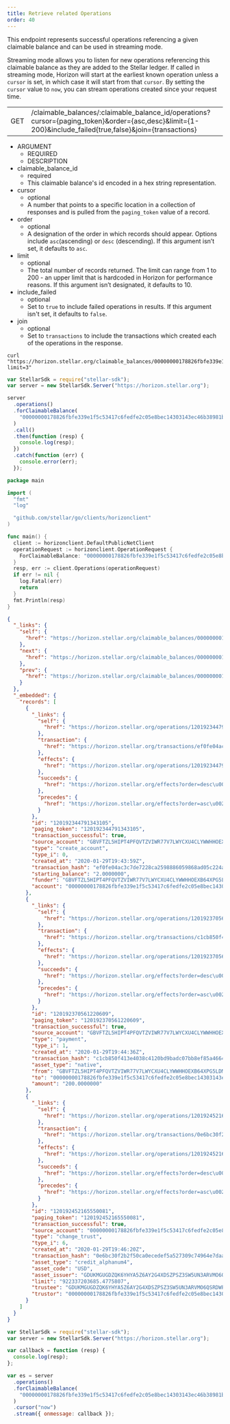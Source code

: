 ```yaml
---
title: Retrieve related Operations
order: 40
---
```



This endpoint represents successful operations referencing a given claimable balance and can be used in streaming mode.

Streaming mode allows you to listen for new operations referencing this claimable balance as they are added to the Stellar ledger. If called in streaming mode, Horizon will start at the earliest known operation unless a `cursor` is set, in which case it will start from that `cursor`. By setting the `cursor` value to `now`, you can stream operations created since your request time.

<Endpoint>


|  |  |
| --- | --- |
| GET | /claimable_balances/:claimable_balance_id/operations?cursor={paging_token}&order={asc,desc}&limit={1-200}&include_failed{true,false}&join={transactions} |

</Endpoint>


<AttributeTable>


- ARGUMENT
  - REQUIRED
  - DESCRIPTION
- claimable_balance_id
  - required
  - This claimable balance's id encoded in a hex string representation.
- cursor
  - optional
  - A number that points to a specific location in a collection of responses and is pulled from the `paging_token` value of a record.
- order
  - optional
  - A designation of the order in which records should appear. Options include `asc`(ascending) or `desc` (descending). If this argument isn’t set, it defaults to `asc`.
- limit
  - optional
  - The total number of records returned. The limit can range from 1 to 200 - an upper limit that is hardcoded in Horizon for performance reasons. If this argument isn’t designated, it defaults to 10.
- include_failed
  - optional
  - Set to `true` to include failed operations in results. If this argument isn't set, it defaults to `false`.
- join
  - optional
  - Set to `transactions` to include the transactions which created each of the operations in the response.

</AttributeTable>


<CodeExample title="Example Request">


```curl
curl "https://horizon.stellar.org/claimable_balances/00000000178826fbfe339e1f5c53417c6fedfe2c05e8bec14303143ec46b38981b09c3f9/operations?limit=3"
```

```js
var StellarSdk = require("stellar-sdk");
var server = new StellarSdk.Server("https://horizon.stellar.org");

server
  .operations()
  .forClaimableBalance(
    "00000000178826fbfe339e1f5c53417c6fedfe2c05e8bec14303143ec46b38981b09c3f9",
  )
  .call()
  .then(function (resp) {
    console.log(resp);
  })
  .catch(function (err) {
    console.error(err);
  });
```

```go
package main

import (
  "fmt"
  "log"

  "github.com/stellar/go/clients/horizonclient"
)

func main() {
  client := horizonclient.DefaultPublicNetClient
  operationRequest := horizonclient.OperationRequest {
    ForClaimableBalance: "00000000178826fbfe339e1f5c53417c6fedfe2c05e8bec14303143ec46b38981b09c3f9",
  }
  resp, err := client.Operations(operationRequest)
  if err != nil {
    log.Fatal(err)
    return
  }
  fmt.Println(resp)
}

```
  
</CodeExample>


<ExampleResponse title="Example Response">


```json
{
  "_links": {
    "self": {
      "href": "https://horizon.stellar.org/claimable_balances/00000000178826fbfe339e1f5c53417c6fedfe2c05e8bec14303143ec46b38981b09c3f9/operations?cursor=\u0026limit=3\u0026order=asc"
    },
    "next": {
      "href": "https://horizon.stellar.org/claimable_balances/00000000178826fbfe339e1f5c53417c6fedfe2c05e8bec14303143ec46b38981b09c3f9/operations?cursor=120192452165550081\u0026limit=3\u0026order=asc"
    },
    "prev": {
      "href": "https://horizon.stellar.org/claimable_balances/00000000178826fbfe339e1f5c53417c6fedfe2c05e8bec14303143ec46b38981b09c3f9/operations?cursor=120192344791343105\u0026limit=3\u0026order=desc"
    }
  },
  "_embedded": {
    "records": [
      {
        "_links": {
          "self": {
            "href": "https://horizon.stellar.org/operations/120192344791343105"
          },
          "transaction": {
            "href": "https://horizon.stellar.org/transactions/ef0fe04ac3c7de7228ca2598886059868ad05c224a041e8b2d9ee2a8a9dd6894"
          },
          "effects": {
            "href": "https://horizon.stellar.org/operations/120192344791343105/effects"
          },
          "succeeds": {
            "href": "https://horizon.stellar.org/effects?order=desc\u0026cursor=120192344791343105"
          },
          "precedes": {
            "href": "https://horizon.stellar.org/effects?order=asc\u0026cursor=120192344791343105"
          }
        },
        "id": "120192344791343105",
        "paging_token": "120192344791343105",
        "transaction_successful": true,
        "source_account": "GBVFTZL5HIPT4PFQVTZVIWR77V7LWYCXU4CLYWWHHOEXB64XPG5LDMTU",
        "type": "create_account",
        "type_i": 0,
        "created_at": "2020-01-29T19:43:59Z",
        "transaction_hash": "ef0fe04ac3c7de7228ca2598886059868ad05c224a041e8b2d9ee2a8a9dd6894",
        "starting_balance": "2.0000000",
        "funder": "GBVFTZL5HIPT4PFQVTZVIWR77V7LWYCXU4CLYWWHHOEXB64XPG5LDMTU",
        "account": "00000000178826fbfe339e1f5c53417c6fedfe2c05e8bec14303143ec46b38981b09c3f9"
      },
      {
        "_links": {
          "self": {
            "href": "https://horizon.stellar.org/operations/120192370561220609"
          },
          "transaction": {
            "href": "https://horizon.stellar.org/transactions/c1cb850f413e4038c4120bd9badc07bb8ef85a46649a4d5c9c16e578a2d30589"
          },
          "effects": {
            "href": "https://horizon.stellar.org/operations/120192370561220609/effects"
          },
          "succeeds": {
            "href": "https://horizon.stellar.org/effects?order=desc\u0026cursor=120192370561220609"
          },
          "precedes": {
            "href": "https://horizon.stellar.org/effects?order=asc\u0026cursor=120192370561220609"
          }
        },
        "id": "120192370561220609",
        "paging_token": "120192370561220609",
        "transaction_successful": true,
        "source_account": "GBVFTZL5HIPT4PFQVTZVIWR77V7LWYCXU4CLYWWHHOEXB64XPG5LDMTU",
        "type": "payment",
        "type_i": 1,
        "created_at": "2020-01-29T19:44:36Z",
        "transaction_hash": "c1cb850f413e4038c4120bd9badc07bb8ef85a46649a4d5c9c16e578a2d30589",
        "asset_type": "native",
        "from": "GBVFTZL5HIPT4PFQVTZVIWR77V7LWYCXU4CLYWWHHOEXB64XPG5LDMTU",
        "to": "00000000178826fbfe339e1f5c53417c6fedfe2c05e8bec14303143ec46b38981b09c3f9",
        "amount": "200.0000000"
      },
      {
        "_links": {
          "self": {
            "href": "https://horizon.stellar.org/operations/120192452165550081"
          },
          "transaction": {
            "href": "https://horizon.stellar.org/transactions/0e6bc30f2b2f50ca0ecedef5a527309c74964e7daa6018976cd2c686c5df4be3"
          },
          "effects": {
            "href": "https://horizon.stellar.org/operations/120192452165550081/effects"
          },
          "succeeds": {
            "href": "https://horizon.stellar.org/effects?order=desc\u0026cursor=120192452165550081"
          },
          "precedes": {
            "href": "https://horizon.stellar.org/effects?order=asc\u0026cursor=120192452165550081"
          }
        },
        "id": "120192452165550081",
        "paging_token": "120192452165550081",
        "transaction_successful": true,
        "source_account": "00000000178826fbfe339e1f5c53417c6fedfe2c05e8bec14303143ec46b38981b09c3f9",
        "type": "change_trust",
        "type_i": 6,
        "created_at": "2020-01-29T19:46:20Z",
        "transaction_hash": "0e6bc30f2b2f50ca0ecedef5a527309c74964e7daa6018976cd2c686c5df4be3",
        "asset_type": "credit_alphanum4",
        "asset_code": "USD",
        "asset_issuer": "GDUKMGUGDZQK6YHYA5Z6AY2G4XDSZPSZ3SW5UN3ARVMO6QSRDWP5YLEX",
        "limit": "922337203685.4775807",
        "trustee": "GDUKMGUGDZQK6YHYA5Z6AY2G4XDSZPSZ3SW5UN3ARVMO6QSRDWP5YLEX",
        "trustor": "00000000178826fbfe339e1f5c53417c6fedfe2c05e8bec14303143ec46b38981b09c3f9"
      }
    ]
  }
}
```

</ExampleResponse>


<CodeExample title="JavaScript Streaming Example">


```js
var StellarSdk = require("stellar-sdk");
var server = new StellarSdk.Server("https://horizon.stellar.org");

var callback = function (resp) {
  console.log(resp);
};

var es = server
  .operations()
  .forClaimableBalance(
    "00000000178826fbfe339e1f5c53417c6fedfe2c05e8bec14303143ec46b38981b09c3f9",
  )
  .cursor("now")
  .stream({ onmessage: callback });
```

</CodeExample>

